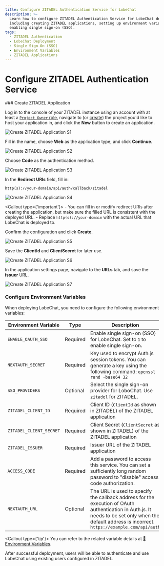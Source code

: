 ```yaml
---
title: Configure ZITADEL Authentication Service for LobeChat
description: >-
  Learn how to configure ZITADEL Authentication Service for LobeChat deployment,
  including creating ZITADEL applications, setting up environment variables, and
  enabling single sign-on (SSO).
tags:
  - ZITADEL Authentication
  - LobeChat Deployment
  - Single Sign-On (SSO)
  - Environment Variables
  - ZITADEL Applications
---
```

# Configure ZITADEL Authentication Service

<Steps>
  ### Create ZITADEL Application

  Log in to the console of your ZITADEL instance using an account with at least a [`Project Owner` role](https://zitadel.com/docs/guides/manage/console/managers#roles), navigate to (or [create](https://zitadel.com/docs/guides/manage/console/projects#create-a-project)) the project you'd like to host your application in, and click the **New** button to create an application.

  <Image alt="Create ZITADEL Application S1" inStep src="https://github.com/lobehub/lobe-chat/assets/8692892/b05473ad-04a6-4ebc-9810-116c778d4448" />

  Fill in the name, choose **Web** as the application type, and click **Continue**.

  <Image alt="Create ZITADEL Application S2" inStep src="https://github.com/lobehub/lobe-chat/assets/8692892/5a0e6c58-9e6f-4ffb-8af2-32e48cfb45b0" />

  Choose **Code** as the authentication method.

  <Image alt="Create ZITADEL Application S3" inStep src="https://github.com/lobehub/lobe-chat/assets/8692892/14ecaa12-74a1-4e2f-b171-9d9ac09d3d63" />

  In the **Redirect URIs** field, fill in:

  ```
  http(s)://your-domain/api/auth/callback/zitadel
  ```

  <Image alt="Create ZITADEL Application S4" inStep src="https://github.com/lobehub/lobe-chat/assets/8692892/4ff3c3a0-9ca0-45ff-8f3a-219f4445098b" />

  <Callout type={'important'}>
    - You can fill in or modify redirect URIs after creating the application, but make sure the filled URL is consistent with the deployed URL.
    - Replace `http(s)://your-domain` with the actual URL that LobeChat is deployed to.
 
</Callout>

  Confirm the configuration and click **Create**.

  <Image alt="Create ZITADEL Application S5" inStep src="https://github.com/lobehub/lobe-chat/assets/8692892/bee24764-aa42-47d9-ad43-bcb8e7b35bc3" />

  Save the **ClientId** and **ClientSecret** for later use.

  <Image alt="Create ZITADEL Application S6" inStep src="https://github.com/lobehub/lobe-chat/assets/8692892/407b4eed-7f21-4aa6-b68f-9bae2faf09d0" />

  In the application settings page, navigate to the **URLs** tab, and save the **issuer** URL.

  <Image alt="Create ZITADEL Application S7" inStep src="https://github.com/lobehub/lobe-chat/assets/8692892/d12a2661-7b98-484f-8f3d-07e84d42ae08" />

  ### Configure Environment Variables

  When deploying LobeChat, you need to configure the following environment variables:

  | Environment Variable    | Type     | Description                                                                                                                                                                                         |
  | ----------------------- | -------- | --------------------------------------------------------------------------------------------------------------------------------------------------------------------------------------------------- |
  | `ENABLE_OAUTH_SSO`      | Required | Enable single sign-on (SSO) for LobeChat. Set to `1` to enable single sign-on.                                                                                                                      |
  | `NEXTAUTH_SECRET`       | Required | Key used to encrypt Auth.js session tokens. You can generate a key using the following command: `openssl rand -base64 32`                                                                           |
  | `SSO_PROVIDERS`         | Optional | Select the single sign-on provider for LoboChat. Use `zitadel` for ZITADEL.                                                                                                                         |
  | `ZITADEL_CLIENT_ID`     | Required | Client ID (`ClientId` as shown in ZITADEL) of the ZITADEL application                                                                                                                               |
  | `ZITADEL_CLIENT_SECRET` | Required | Client Secret (`ClientSecret` as shown in ZITADEL) of the ZITADEL application                                                                                                                       |
  | `ZITADEL_ISSUER`        | Required | Issuer URL of the ZITADEL application                                                                                                                                                               |
  | `ACCESS_CODE`           | Required | Add a password to access this service. You can set a sufficiently long random password to "disable" access code authorization.                                                                      |
  | `NEXTAUTH_URL`          | Optional | The URL is used to specify the callback address for the execution of OAuth authentication in Auth.js. It needs to be set only when the default address is incorrect. `https://example.com/api/auth` |

  <Callout type={'tip'}>
    You can refer to the related variable details at [📘Environment Variables](/en/self-hosting/environment-variables/auth#zitadel).
 
</Callout>
</Steps>

<Callout>
  After successful deployment, users will be able to authenticate and use LobeChat using existing users configured in ZITADEL.
</Callout>
